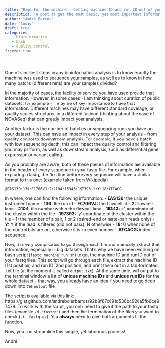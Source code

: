 ```yaml
---
title: "Rage For the machine - Getting machine ID and run ID out of your fasts"
description: "A post to get the most basic, yet most important information out of your fastq files"
author: "André Barros"
date: "today"
draft: true
categories: 
   - bioinformatics
   - bash
   - quality control
freeze: true
---
```

#

One of simpliest steps in any bioinformatics analysis is to know exactly the machine was used to sequence your samples, as well as to know in how many batchs (different runs) are your samples divided?

In the majority of cases, the facility or service you have used provide that information. However, in some cases - I am thinking about curation of public datasets, for example - it may be of key importance to have that information. Different machines may have different standard coverage, or quality scores structured in a different fashion (thinking about the case of NOVASeq) that can greatly impact your analysis.

Another factor is the number of batches or sequencing runs you have on your dataset. This can have an impact in every step of your analysis - from quality control to downstream analysis. For example, if you have a batch with low sequencing depth, this can impact the quality control and filtering you may perform, as well as downstream analysis, such as differential gene expression or variant calling.

As you probably are aware, both of these pieces of information are available in the header of every sequence in your fastq file. For example, when exploring a fastq, the first line before every sequence will have a similar format to this one: (example taken from Wikipedia)

```
@EAS139:136:FC706VJ:2:2104:15343:197393 1:Y:18:ATCACG

```
In where, one can find the following information:
- **EAS139:** the unique instrument name
- **136:** the run id
- **FC706VJ:** the flowcell id
- **2:** flowcell lane
- **2104:**	tile number within the flowcell lane
- **15343:** x'-coordinate of the cluster within the tile
- **197393:** 'y'-coordinate of the cluster within the tile
- **1:** the member of a pair, 1 or 2 (paired-end or mate-pair reads only)
- **Y:**	Y if the read is filtered (did not pass), N otherwise
- **18:** 0 when none of the control bits are on, otherwise it is an even number
- **ATCACG:** index sequence

Now, it is very complicated to go through each file and manually extract that information, especially in big datasets. That's why we have been working on bash script (`fastq_machine_run.sh`) to get the machine ID and run ID out of your fastq files. This script will go through each file, extract the machine ID (1st position) and run ID (2nd position) and print them out in a tab-formated .txt file (at the moment is called `output.txt`). At the same time, will output to the terminal window a list of **unique machine IDs** and **unique run IDs** for the whole dataset - that way, you already have an idea if you need to go deep down into the `output` file.

The script is available via this link: https://gist.github.com/andrebolerbarros/92b8f67c691d536bc920a5fb6ce97479. To work with the script, you only need to give it the path to your fastq files (example `-d "fastq/"`) and then the termination of the files you want to check (`-t .fastq.gz`). You **always** need to give both arguments to the function.

Now, you can streamline this simple, yet laborious process!

André